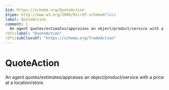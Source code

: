 ```yaml
---
$id: https://schema.org/QuoteAction
$type: http://www.w3.org/2000/01/rdf-schema#Class
label: QuoteAction
comment: |
  An agent quotes/estimates/appraises an object/product/service with a price at a location/store.
rdfs:label: "QuoteAction"
rdfs:subClassOf: "https://schema.org/TradeAction"
---
```


# QuoteAction

An agent quotes/estimates/appraises an object/product/service with a price at a location/store.

